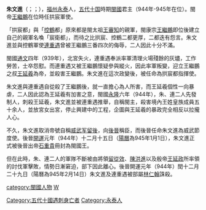 
'''朱文進'''（{{lang-cdo|Ciŏ Ùng-Céng}}；{{lang-nan|Tsu Bûn-Tsìn}}；{{bd||？|945年|catIdx=Z}}），[[福州|福州]][[永泰縣|永泰]]人，[[五代十国|五代十国]]時期[[閩國|閩國]]君主（944年-945年在位）。閩帝[[王繼鵬|王繼鵬]]在位時任拱宸軍使。

「拱宸都」與「[[控鶴|控鶴]]都」原來都是閩太祖[[王審知|王審知]]的親軍，閩康宗[[王繼鵬|王繼鵬]]即位後建立自己的親軍名喚「宸衛都」，而待之比拱宸、控鶴二都更厚，二都迭有怨言。朱文進並與控鶴軍使[[連重遇|連重遇]]曾被王繼鵬三番四次的侮辱，二人因此十分不滿。

閩國[[通文|通文]]四年（939年），北宮失火，連重遇奉派率軍清理火場殘餘的灰燼，工作勞苦，士卒怨懟。而連重遇又被王繼鵬懷疑參與縱火，因此率軍叛變，迎立王繼鵬之叔[[王延羲|王延羲]]為帝，並殺害王繼鵬。朱文進在這次政變後，被任命為拱宸都指揮使。

朱文進與連重遇自從殺了王繼鵬後，就一直擔心為人所害，而王延羲個性一向暴虐，二人因此認為王延羲有加害之意，閩國[[永隆_(闽)|永隆]]六年（944年），朱、連二人先發制人，刺殺王延羲，朱文進並被連重遇推舉，自稱閩主，殺害境內王姓皇族成員五十余人，並放宮女出宮，停止興建中的工程，企圖與王延羲的暴政完全相反以拉攏人心。

不久，朱文進取消帝號自稱[[威武军节度使|威武军]][[留後|留後]]，向[[後晉|後晉]]稱臣，而後晉任命朱文進為威武節度使。後晉[[开运_(后晋)|開運]]元年（944年）十二月十五日（[[陽曆|陽曆]]為945年1月1日），朱文進正式被後晉出帝[[石重貴|石重貴]]冊封為閩國王。

但在此時，朱、連二人的軍隊不斷被由將領[[留從效|留從效]]、[[陳洪進|陳洪進]]以及殷帝[[王延政|王延政]]所率領的討伐軍擊敗，情勢日漸窘迫，部下因此離心。後晉開運元年（944年）閏十二月二十九日（陽曆為945年2月14日）朱文進及連重遇被部屬[[林仁翰|林仁翰]]誅殺。


{{中国皇帝|[[王延羲|王延羲]]|[[王延政|王延政]]|[[五代十國君主列表#閩國|閩國君主]]|944-945}}
{{閩國}}
{{五代十国君主}}
[[category:閩國人物|category:閩國人物]]
[[category:朱姓|W]]
[[Category:五代十國遇刺身亡者|Category:五代十國遇刺身亡者]]
[[Category:永泰人|Category:永泰人]]